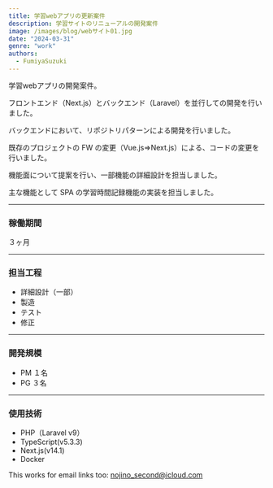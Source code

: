 ```yaml
---
title: 学習webアプリの更新案件
description: 学習サイトのリニューアルの開発案件
image: /images/blog/webサイト01.jpg
date: "2024-03-31"
genre: "work"
authors:
  - FumiyaSuzuki
---
```


<Callout>
学習webアプリの開発案件。

フロントエンド（Next.js）とバックエンド（Laravel）を並行しての開発を行いました。

バックエンドにおいて、リポジトリパターンによる開発を行いました。

既存のプロジェクトの FW の変更（Vue.js⇒Next.js）による、コードの変更を行いました。

機能面について提案を行い、一部機能の詳細設計を担当しました。

主な機能として SPA の学習時間記録機能の実装を担当しました。

</Callout>

---

### 稼働期間

３ヶ月

---

### 担当工程

- 詳細設計（一部）
- 製造
- テスト
- 修正

---

### 開発規模

- PM １名
- PG ３名

---

### 使用技術

- PHP（Laravel v9）
- TypeScript(v5.3.3)
- Next.js(v14.1)
- Docker

This works for email links too: nojino_second@icloud.com
